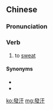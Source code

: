 {{also|发汗}}
==Chinese==
{{zh-forms|s=发汗}}

===Pronunciation===
{{zh-pron
|m=fāhàn
|mn=hoat-kōaⁿ
|cat=v
}}

===Verb===
{{zh-verb}}

# to [[sweat]] {{gloss|to emit sweat}}

====Synonyms====
* {{zh-l|出汗}}
* {{zh-l|流汗}}

[[ko:發汗]]
[[mg:發汗]]